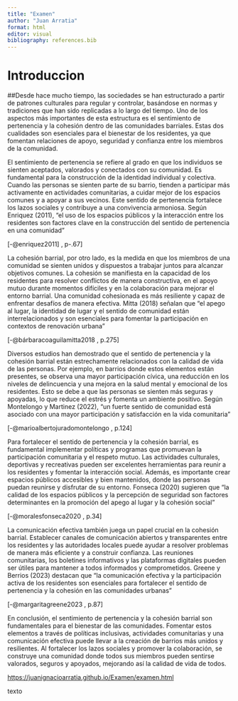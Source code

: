 ```yaml
---
title: "Examen"
author: "Juan Arratia"
format: html
editor: visual
bibliography: references.bib
---
```


# Introduccion

##Desde hace mucho tiempo, las sociedades se han estructurado a partir de patrones culturales para regular y controlar, basándose en normas y tradiciones que han sido replicadas a lo largo del tiempo. Uno de los aspectos más importantes de esta estructura es el sentimiento de pertenencia y la cohesión dentro de las comunidades barriales. Estas dos cualidades son esenciales para el bienestar de los residentes, ya que fomentan relaciones de apoyo, seguridad y confianza entre los miembros de la comunidad.

El sentimiento de pertenencia se refiere al grado en que los individuos se sienten aceptados, valorados y conectados con su comunidad. Es fundamental para la construcción de la identidad individual y colectiva. Cuando las personas se sienten parte de su barrio, tienden a participar más activamente en actividades comunitarias, a cuidar mejor de los espacios comunes y a apoyar a sus vecinos. Este sentido de pertenencia fortalece los lazos sociales y contribuye a una convivencia armoniosa. Según Enriquez (2011), "el uso de los espacios públicos y la interacción entre los residentes son factores clave en la construcción del sentido de pertenencia en una comunidad"

[-@enriquez2011] , p-.67\]

La cohesión barrial, por otro lado, es la medida en que los miembros de una comunidad se sienten unidos y dispuestos a trabajar juntos para alcanzar objetivos comunes. La cohesión se manifiesta en la capacidad de los residentes para resolver conflictos de manera constructiva, en el apoyo mutuo durante momentos difíciles y en la colaboración para mejorar el entorno barrial. Una comunidad cohesionada es más resiliente y capaz de enfrentar desafíos de manera efectiva. Mitta (2018) señalan que "el apego al lugar, la identidad de lugar y el sentido de comunidad están interrelacionados y son esenciales para fomentar la participación en contextos de renovación urbana"

[-@bárbaracoaguilamitta2018 , p.275]

Diversos estudios han demostrado que el sentido de pertenencia y la cohesión barrial están estrechamente relacionados con la calidad de vida de las personas. Por ejemplo, en barrios donde estos elementos están presentes, se observa una mayor participación cívica, una reducción en los niveles de delincuencia y una mejora en la salud mental y emocional de los residentes. Esto se debe a que las personas se sienten más seguras y apoyadas, lo que reduce el estrés y fomenta un ambiente positivo. Según Montelongo y Martinez (2022), "un fuerte sentido de comunidad está asociado con una mayor participación y satisfacción en la vida comunitaria"

[-@marioalbertojuradomontelongo , p.124]

Para fortalecer el sentido de pertenencia y la cohesión barrial, es fundamental implementar políticas y programas que promuevan la participación comunitaria y el respeto mutuo. Las actividades culturales, deportivas y recreativas pueden ser excelentes herramientas para reunir a los residentes y fomentar la interacción social. Además, es importante crear espacios públicos accesibles y bien mantenidos, donde las personas puedan reunirse y disfrutar de su entorno. Fonseca (2020) sugieren que "la calidad de los espacios públicos y la percepción de seguridad son factores determinantes en la promoción del apego al lugar y la cohesión social"

[-@moralesfonseca2020 , p.34]

La comunicación efectiva también juega un papel crucial en la cohesión barrial. Establecer canales de comunicación abiertos y transparentes entre los residentes y las autoridades locales puede ayudar a resolver problemas de manera más eficiente y a construir confianza. Las reuniones comunitarias, los boletines informativos y las plataformas digitales pueden ser útiles para mantener a todos informados y comprometidos. Greene y Berrios (2023) destacan que "la comunicación efectiva y la participación activa de los residentes son esenciales para fortalecer el sentido de pertenencia y la cohesión en las comunidades urbanas"

[-@margaritagreene2023 , p.87]

En conclusión, el sentimiento de pertenencia y la cohesión barrial son fundamentales para el bienestar de las comunidades. Fomentar estos elementos a través de políticas inclusivas, actividades comunitarias y una comunicación efectiva puede llevar a la creación de barrios más unidos y resilientes. Al fortalecer los lazos sociales y promover la colaboración, se construye una comunidad donde todos sus miembros pueden sentirse valorados, seguros y apoyados, mejorando así la calidad de vida de todos.

<https://juanignacioarratia.github.io/Examen/examen.html>

texto
